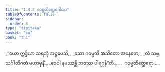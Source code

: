 ```yaml
---
title: "1.4.8 ဂဝမ္ပတိတ္ထေရဂါထာ"
tableOfContents: false
sidebar:
  order: 8
type: "tipitaka"
basket: "su"
book: "th1"
---
```



<DynamicBreadcrumb />

<Division number="38" book="th1" e="ch" v="19" p="228">

<Paragraph number="86" type="verses" book="th1">
_“ယော ဣဒ္ဓိယာ သရဘုံ အဋ္ဌပေသိ,_  
_သော ဂဝမ္ပတိ အသိတော အနေဇော;_  
_တံ သဗ္ဗသင်္ဂါတိဂတံ မဟာမုနိံ,_  
_ဒေဝါ နမဿန္တိ ဘဝဿ ပါရဂုန်”တိ._  


</Paragraph>
</Division>

<Paragraph number="87" type="center" book="th1">
…  ဂဝမ္ပတိတ္ထေရော… .
</Paragraph>